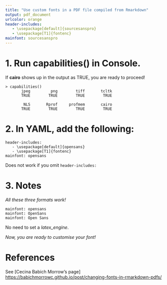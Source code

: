 ```yaml
---
title: "Use custom fonts in a PDF file compiled from Rmarkdown"
output: pdf_document
urlcolor: orange
header-includes:
   - \usepackage[default]{sourcesanspro}
   - \usepackage[T1]{fontenc}
mainfont: sourcesanspro
---
```


# 1. Run capabilities() in Console.

If **cairo** shows up in the output as TRUE, you are ready to proceed!

```         
> capabilities()
       jpeg         png        tiff       tcltk 
       TRUE        TRUE        TRUE        TRUE 

        NLS       Rprof     profmem       cairo
       TRUE        TRUE        TRUE        TRUE 
```

# 2. In YAML, add the following:

```         
header-includes:
   - \usepackage[default]{opensans}
   - \usepackage[T1]{fontenc}
mainfont: opensans
```

Does not work if you omit `header-includes:`

# 3. Notes

*All these three formats work!*

```         
mainfont: opensans
mainfont: OpenSans 
mainfont: Open Sans 
```

No need to set a *latex_engine*.

*Now, you are ready to customise your font!*

# References

See [Cecina Babich Morrow's page] <https://babichmorrowc.github.io/post/changing-fonts-in-rmarkdown-pdfs/>
